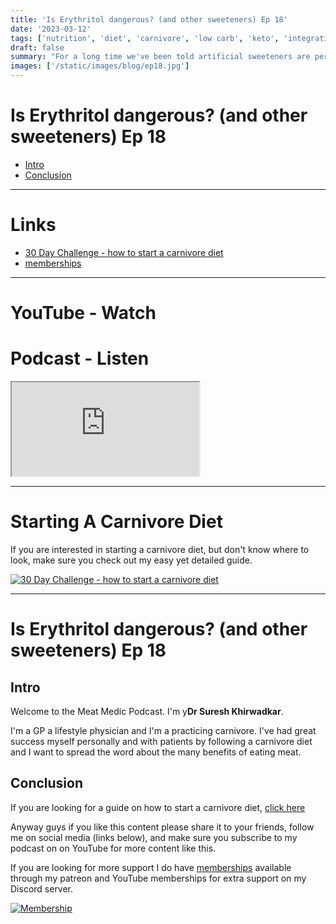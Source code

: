 ```yaml
---
title: 'Is Erythritol dangerous? (and other sweeteners) Ep 18'
date: '2023-03-12'
tags: ['nutrition', 'diet', 'carnivore', 'low carb', 'keto', 'integrative', 'functional']
draft: false
summary: "For a long time we've been told artificial sweeteners are perfectly safe, though many believe that to not be true. This latest research sheds a more negative light on Erythritol and claims that it increases CV and stroke risk and increases the risk of blood clots."
images: ['/static/images/blog/ep18.jpg']
---
```


# Is Erythritol dangerous? (and other sweeteners) Ep 18

- [Intro](#intro)
- [Conclusion](#conclusion)

---

# Links

- [30 Day Challenge - how to start a carnivore diet](https://bit.ly/3lSmkji)
- [memberships](/community)

---

# YouTube - Watch

<YouTubeEmbed videoId="ki4bCepE7Xc" />

# Podcast - Listen

<iframe
  title="podcast"
  className="mb-2 h-60 w-full rounded-3xl py-2"
  src="https://player.captivate.fm/episode/94862fc3-23ce-444f-8cb6-0051bc426387"
></iframe>

---

# Starting A Carnivore Diet

If you are interested in starting a carnivore diet, but don't know where to look, make sure you check out my easy yet detailed guide.

[![30 Day Challenge - how to start a carnivore diet](/static/images/blog/30daychallenge.webp)](https://bit.ly/3lSmkji)

---

# Is Erythritol dangerous? (and other sweeteners) Ep 18

## Intro

Welcome to the Meat Medic Podcast. I'm
y**Dr Suresh Khirwadkar**\.

I'm a GP a lifestyle physician and I'm a
practicing carnivore.
I've had great success myself personally
and with patients by following a
carnivore diet
and I want to spread the word about the
many benefits of eating meat.

## Conclusion

If you are looking for a guide on how to start a carnivore diet, [click here](https://bit.ly/3lSmkji)

Anyway guys if you like this content please share it to your friends, follow me on social media (links below), and
make sure you subscribe to my podcast on on YouTube for more content like this.

If you are looking for more support I do
have [memberships](/community) available through my
patreon and YouTube memberships for
extra support on my Discord server.

[![Membership](/static/images/blog/membership.png)](https://bit.ly/42Qswb9)
